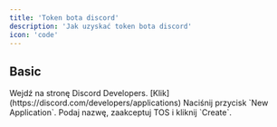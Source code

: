 ```yaml
---
title: 'Token bota discord'
description: 'Jak uzyskać token bota discord'
icon: 'code'
---
```


## Basic

<Steps>
  <Step title="Krok 1">
    Wejdź na stronę Discord Developers. [Klik](https://discord.com/developers/applications)
  </Step>
  <Step title="Krok 2">
    Naciśnij przycisk `New Application`.
  </Step>
  <Step title="Krok 3">
    Podaj nazwę, zaakceptuj TOS i kliknij `Create`.
  </Step>
</Steps>

